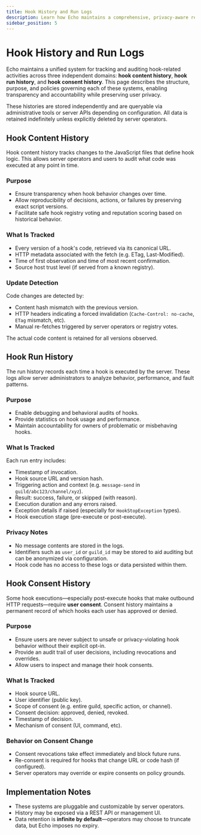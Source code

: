```yaml
---
title: Hook History and Run Logs
description: Learn how Echo maintains a comprehensive, privacy-aware record of hook-related events, executions, and user consents.
sidebar_position: 5
---
```


# Hook History and Run Logs

Echo maintains a unified system for tracking and auditing hook-related activities across three independent domains: **hook content history**, **hook run history**, and **hook consent history**. This page describes the structure, purpose, and policies governing each of these systems, enabling transparency and accountability while preserving user privacy.

These histories are stored independently and are queryable via administrative tools or server APIs depending on configuration. All data is retained indefinitely unless explicitly deleted by server operators.

## Hook Content History

Hook content history tracks changes to the JavaScript files that define hook logic. This allows server operators and users to audit what code was executed at any point in time.

### Purpose

- Ensure transparency when hook behavior changes over time.
- Allow reproducibility of decisions, actions, or failures by preserving exact script versions.
- Facilitate safe hook registry voting and reputation scoring based on historical behavior.

### What Is Tracked

- Every version of a hook's code, retrieved via its canonical URL.
- HTTP metadata associated with the fetch (e.g. ETag, Last-Modified).
- Time of first observation and time of most recent confirmation.
- Source host trust level (if served from a known registry).

### Update Detection

Code changes are detected by:

- Content hash mismatch with the previous version.
- HTTP headers indicating a forced invalidation (`Cache-Control: no-cache`, `ETag` mismatch, etc).
- Manual re-fetches triggered by server operators or registry votes.

The actual code content is retained for all versions observed.

## Hook Run History

The run history records each time a hook is executed by the server. These logs allow server administrators to analyze behavior, performance, and fault patterns.

### Purpose

- Enable debugging and behavioral audits of hooks.
- Provide statistics on hook usage and performance.
- Maintain accountability for owners of problematic or misbehaving hooks.

### What Is Tracked

Each run entry includes:

- Timestamp of invocation.
- Hook source URL and version hash.
- Triggering action and context (e.g. `message-send` in `guild/abc123/channel/xyz`).
- Result: success, failure, or skipped (with reason).
- Execution duration and any errors raised.
- Exception details if raised (especially for `HookStopException` types).
- Hook execution stage (pre-execute or post-execute).

### Privacy Notes

- No message contents are stored in the logs.
- Identifiers such as `user_id` or `guild_id` may be stored to aid auditing but can be anonymized via configuration.
- Hook code has no access to these logs or data persisted within them.

## Hook Consent History

Some hook executions—especially post-execute hooks that make outbound HTTP requests—require **user consent**. Consent history maintains a permanent record of which hooks each user has approved or denied.

### Purpose

- Ensure users are never subject to unsafe or privacy-violating hook behavior without their explicit opt-in.
- Provide an audit trail of user decisions, including revocations and overrides.
- Allow users to inspect and manage their hook consents.

### What Is Tracked

- Hook source URL.
- User identifier (public key).
- Scope of consent (e.g. entire guild, specific action, or channel).
- Consent decision: approved, denied, revoked.
- Timestamp of decision.
- Mechanism of consent (UI, command, etc).

### Behavior on Consent Change

- Consent revocations take effect immediately and block future runs.
- Re-consent is required for hooks that change URL or code hash (if configured).
- Server operators may override or expire consents on policy grounds.

## Implementation Notes

- These systems are pluggable and customizable by server operators.
- History may be exposed via a REST API or management UI.
- Data retention is **infinite by default**—operators may choose to truncate data, but Echo imposes no expiry.
